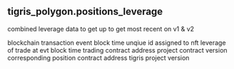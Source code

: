 ## tigris_polygon.positions_leverage 
combined leverage data to get up to get most recent on v1 &amp; v2


<ParamField path="evt_block_time">
blockchain transaction event block time
</ParamField>
<ParamField path="position_id">
unqiue id assigned to nft
</ParamField>
<ParamField path="leverage">
leverage of trade at evt block time
</ParamField>
<ParamField path="project_contract_address">
trading contract address
</ParamField>
<ParamField path="version">
project contract version
</ParamField>
<ParamField path="positions_contract">
corresponding position contract address
</ParamField>
<ParamField path="protocol_version">
tigris project version 
</ParamField>
